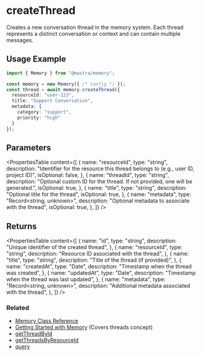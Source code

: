 # createThread

Creates a new conversation thread in the memory system. Each thread represents a distinct conversation or context and can contain multiple messages.

## Usage Example

```typescript
import { Memory } from "@mastra/memory";

const memory = new Memory({ /* config */ });
const thread = await memory.createThread({
  resourceId: "user-123",
  title: "Support Conversation",
  metadata: {
    category: "support",
    priority: "high"
  }
});
```

## Parameters

<PropertiesTable
  content={[
    {
      name: "resourceId",
      type: "string",
      description: "Identifier for the resource this thread belongs to (e.g., user ID, project ID)",
      isOptional: false,
    },
    {
      name: "threadId",
      type: "string",
      description: "Optional custom ID for the thread. If not provided, one will be generated.",
      isOptional: true,
    },
    {
      name: "title",
      type: "string",
      description: "Optional title for the thread",
      isOptional: true,
    },
    {
      name: "metadata",
      type: "Record<string, unknown>",
      description: "Optional metadata to associate with the thread",
      isOptional: true,
    },
  ]}
/>

## Returns

<PropertiesTable
  content={[
    {
      name: "id",
      type: "string",
      description: "Unique identifier of the created thread",
    },
    {
      name: "resourceId",
      type: "string",
      description: "Resource ID associated with the thread",
    },
    {
      name: "title",
      type: "string",
      description: "Title of the thread (if provided)",
    },
    {
      name: "createdAt",
      type: "Date",
      description: "Timestamp when the thread was created",
    },
    {
      name: "updatedAt",
      type: "Date",
      description: "Timestamp when the thread was last updated",
    },
    {
      name: "metadata",
      type: "Record<string, unknown>",
      description: "Additional metadata associated with the thread",
    },
  ]}
/>

### Related

- [Memory Class Reference](/docs/reference/memory/Memory.mdx)
- [Getting Started with Memory](/docs/memory/getting-started.mdx) (Covers threads concept)
- [getThreadById](/docs/reference/memory/getThreadById.mdx)
- [getThreadsByResourceId](/docs/reference/memory/getThreadsByResourceId.mdx)
- [query](/docs/reference/memory/query.mdx)